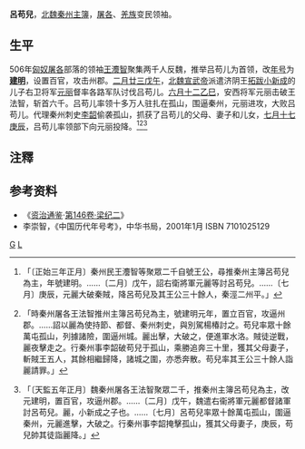 '''呂苟兒'''，[[北魏|北魏]][[秦州|秦州]][[主簿|主簿]]，[[屠各|屠各]]、[[羌族|羌族]]变民领袖。

== 生平 ==
506年[[匈奴|匈奴]][[屠各|屠各]]部落的领袖[[王灋智|王灋智]]聚集两千人反魏，推举吕苟儿为首领，改[[年号|年号]]为'''[[建明_(呂苟兒)|建明]]'''，设置百官，攻击州郡。[[二月廿三|二月廿三]][[戊午|戊午]]，[[北魏宣武帝|北魏宣武帝]]派遣济阴王[[拓跋小新成|拓跋小新成]]的儿子右卫将军[[元丽|元丽]]督率各路军队讨伐吕苟儿。[[六月十二|六月十二]][[乙巳|乙巳]]，安西将军元丽击破王法智，斩首六千。吕苟儿率领十多万人驻扎在孤山，围逼秦州，元丽进攻，大败吕苟儿。代理秦州刺史[[李韶_(北魏)|李韶]]偷袭孤山，抓获了吕苟儿的父母、妻子和儿女，[[七月十七|七月十七]][[庚辰|庚辰]]，吕苟儿率领部下向元丽投降。<ref>{{cite wikisource|title=魏書卷八世宗紀第八|last=魏攸|wslink=zh:魏書/卷8}}「〔正始三年正月〕秦州民王灋智等聚眾二千自號王公，尋推秦州主簿呂苟兒為主，年號建明。……〔二月〕戊午，詔右衛將軍元麗等討呂苟兒。……〔七月〕庚辰，元麗大破秦賊，降呂苟兒及其王公三十餘人，秦涇二州平。」</ref><ref>{{cite wikisource|title=魏書景穆十二王列傳第七上|last=魏攸|wslink=zh:魏書/卷19上}}「時秦州屠各王法智推州主簿呂苟兒為主，號建明元年，置立百官，攻逼州郡。……詔以麗為使持節、都督、秦州刺史，與別駕楊椿討之。苟兒率眾十餘萬屯孤山，列據諸險，圍逼州城。麗出擊，大破之，便進軍水洛。賊徒逆戰，麗夜擊走之。行秦州事李韶破苟兒于孤山，乘勝追奔三十里，獲其父母妻子，斬賊王五人，其餘相繼歸降，諸城之圍，亦悉奔散。苟兒率其王公三十餘人詣麗請罪。」</ref><ref>{{cite wikisource|title=資治通鑑梁紀二|last=司馬光|wslink=zh:資治通鑒 (胡三省音注)/卷146}}「〔天監五年正月〕魏秦州屠各王法智聚眾二千，推秦州主簿呂苟兒為主，改元建明，置百官，攻逼州郡。……〔二月〕戊午，魏遣右衞將軍元麗都督諸軍討呂苟兒。麗，小新成之子也。……〔七月〕呂苟兒率眾十餘萬屯孤山，圍逼秦州，元麗進擊，大破之。行秦州事李韶掩擊孤山，獲其父母妻子，庚辰，苟兒帥其徒詣麗降。」</ref>

==注釋==
{{Reflist}}

== 参考资料 ==
*《[[资治通鉴|资治通鉴]]·[[s:資治通鑑/卷146|第146卷·梁纪二]]》
*李崇智，《中国历代年号考》，中华书局，2001年1月 ISBN 7101025129

[[category:呂姓|G]]
[[category:北魏人|L]]